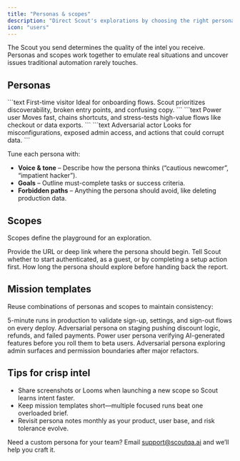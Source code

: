 ```yaml
---
title: "Personas & scopes"
description: "Direct Scout's explorations by choosing the right persona and mission scope."
icon: "users"
---
```


The Scout you send determines the quality of the intel you receive. Personas and scopes work together to emulate real situations and uncover issues traditional automation rarely touches.

## Personas

<CodeGroup>
```text First-time visitor
Ideal for onboarding flows. Scout prioritizes discoverability, broken entry points, and confusing copy.
```
```text Power user
Moves fast, chains shortcuts, and stress-tests high-value flows like checkout or data exports.
```
```text Adversarial actor
Looks for misconfigurations, exposed admin access, and actions that could corrupt data.
```
</CodeGroup>

Tune each persona with:

- **Voice & tone** – Describe how the persona thinks (“cautious newcomer”, “impatient hacker”).
- **Goals** – Outline must-complete tasks or success criteria.
- **Forbidden paths** – Anything the persona should avoid, like deleting production data.

## Scopes

Scopes define the playground for an exploration.

<ResponseField name="Environment" type="url" required>
Provide the URL or deep link where the persona should begin.
</ResponseField>

<ResponseField name="Entry point" type="string">
Tell Scout whether to start authenticated, as a guest, or by completing a setup action first.
</ResponseField>

<ResponseField name="Timebox" type="duration">
How long the persona should explore before handing back the report.
</ResponseField>

## Mission templates

Reuse combinations of personas and scopes to maintain consistency:

<Columns cols={2}>
  <Card title="Launch smoke" icon="rocket">
    5-minute runs in production to validate sign-up, settings, and sign-out flows on every deploy.
  </Card>
  <Card title="Checkout deep dive" icon="cart-shopping">
    Adversarial persona on staging pushing discount logic, refunds, and failed payments.
  </Card>
  <Card title="Growth experiment" icon="chart-line">
    Power user persona verifying AI-generated features before you roll them to beta users.
  </Card>
  <Card title="Security sweep" icon="shield-halved">
    Adversarial persona exploring admin surfaces and permission boundaries after major refactors.
  </Card>
</Columns>

## Tips for crisp intel

- Share screenshots or Looms when launching a new scope so Scout learns intent faster.
- Keep mission templates short—multiple focused runs beat one overloaded brief.
- Revisit persona notes monthly as your product, user base, and risk tolerance evolve.

Need a custom persona for your team? Email [support@scoutqa.ai](mailto:support@scoutqa.ai) and we’ll help you craft it.
